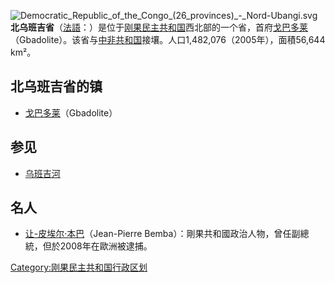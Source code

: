 {{otheruses|乌班吉}}
[[File:Democratic_Republic_of_the_Congo_(26_provinces)_-_Nord-Ubangi.svg|thumb]]
'''北乌班吉省'''（[[法語|法語]]：'''{{lang|fr|Province du Nord Ubangi}}'''）是位于[[刚果民主共和国|刚果民主共和国]]西北部的一个省，首府[[戈巴多莱|戈巴多莱]]（Gbadolite）。该省与[[中非共和国|中非共和国]]接壤。人口1,482,076（2005年），面積56,644 km²。

==北乌班吉省的镇==
*[[戈巴多莱|戈巴多莱]]（Gbadolite）

==参见==
*[[乌班吉河|乌班吉河]]
==名人==
*[[让-皮埃尔·本巴|让-皮埃尔·本巴]]（Jean-Pierre Bemba）：剛果共和國政治人物，曾任副總統，但於2008年在歐洲被逮捕。

{{DRCongo-geo-stub}}
{{coord|display=title}}
{{RDC}}
[[Category:刚果民主共和国行政区划|Category:刚果民主共和国行政区划]]
